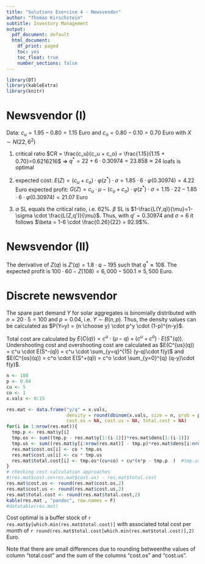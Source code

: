 ```yaml
---
title: "Solutions Exercise 4 - Newsvendor"
author: "Thomas Kirschstein"
subtitle: Inventory Management
output:
  pdf_document: default
  html_document:
    df_print: paged
    toc: yes
    toc_float: true
    number_sections: false
---
```

```r
library(DT)
library(kableExtra)
library(knitr)
```

# Newsvendor (I)

Data: $c_u = 1.95 - 0.80 = 1.15$ Euro and $c_o = 0.80 - 0.10 = 0.70$ Euro with $X \sim N(22, 6^2)$

1. critical ratio $CR = \frac{c_u}{c_u + c_o} = \frac{1.15}{1.15 + 0.70}=0.6216216$ $\Rightarrow$ $q^* = 22 + 6 \cdot 0.30974 = 23.858 \approx 24$ loafs is optimal

2. expected cost: $E(Z) = (c_u + c_o) \cdot \varphi(z^*) \cdot \sigma = 1.85 \cdot 6 \cdot \varphi(0.30974) =  4.22$ Euro
expected profit: $G(Z) = c_u \cdot \mu - (c_u + c_o) \cdot \varphi(z^*) \cdot \sigma = 1.15 \cdot 22 - 1.85 \cdot 6 \cdot \varphi(0.30974) =  21.07$ Euro

3. $\alpha$ SL equals the critical ratio, i.e. 62%.
$\beta$ SL is $1-\frac{L(Y,q)}{\mu}=1-\sigma \cdot \frac{L(Z,q')}{\mu}$. Thus, with $q' = 0.30974$ and $\sigma = 6$ it follows  $\beta = 1-6 \cdot \frac{0.26}{22} = 92.9$%.

# Newsvendor (II)
\begin{align*}
Z (q)=&  c_o \cdot \int_{0}^{q} (q-y) \cdot f_y(y) dy + c_u \cdot \int_{q}^{\infty} (y-q) \cdot f_y(y) dy & \text{where } y \sim U\left(75, 125\right)\\
=&  c_o \cdot \int_{75}^{q} (q-y) \cdot 0.02 dy + c_u \cdot \int_{q}^{125} (y-q) \cdot 0.02 dy & \\
=&  c_o \cdot \left[ 0.02 \cdot q \cdot y - 0.01 \cdot y^2 \right]_{75}^{q}  + c_u \cdot \left[  0.01 \cdot y^2 - 0.02 \cdot q \cdot y \right]_{q}^{125} &   \\
=&  0.3 \cdot q^2 - 45 \cdot q +1687.5 + 9375 - 150 \cdot q + 0.6\cdot q^2 & \text{with }c_u = 60 \text{ and }c_o=30\\
=&  0.9 \cdot q^2 - 195 \cdot q + 11062.5&
\end{align*}

The derivative of $Z(q)$ is $Z'(q) = 1.8 \cdot q - 195$ such that $q^* \approx 108$. The expected profit is $100 \cdot 60 - Z(108) = 6,000 - 500.1 \approx 5,500$ Euro.

# Discrete newsvendor

The spare part demand $Y$ for solar aggregates is binomially distributed with $n=20 \cdot 5 = 100$ and $p=0.04$, i.e. $Y \sim B(n,p)$. Thus, the density values can be calculated as $P(Y=y) = {n \choose y} \cdot p^y \cdot (1-p)^{n-y}$.

Total cost are calculated by $E(C(q))=c^u \cdot (\mu - q) + (c^u + c^o ) \cdot E(S^+(q))$. Undershooting cost and overshooting cost are calculated as $E(C^{us}(q)) = c^u \cdot  E(S^-(q)) = c^u \cdot \sum_{y=q}^{15} (y-q)\cdot f(y)$ and  $E(C^{os}(q)) = c^o \cdot  E(S^+(q)) = c^o \cdot \sum_{y=0}^{q} (q-y)\cdot f(y)$.

```r
n <- 100
p <- 0.04
cu <- 5
co <- 1
x.vals <- 0:15

res.mat <- data.frame("y/q" = x.vals, 
                      density = round(dbinom(x.vals, size = n, prob = p),4),
                      cost.os = NA, cost.us = NA, total.cost = NA)
for(i in 1:nrow(res.mat)){
  tmp.p <- res.mat$y[i]
  tmp.os <- sum((tmp.p - res.mat$y[1:(i-1)])*res.mat$dens[1:(i-1)])
  tmp.us <- sum((res.mat$y[i:nrow(res.mat)] - tmp.p)*res.mat$dens[i:nrow(res.mat)])
  res.mat$cost.os[i] <- co * tmp.os
  res.mat$cost.us[i] <- cu * tmp.us
  res.mat$total.cost[i] <- tmp.os*(cu+co) + cu*(n*p - tmp.p  )  #tmp.us*cu + tmp.os*co
}
# checking cost calculation approaches
#(res.mat$cost.os+res.mat$cost.us) - res.mat$total.cost 
res.mat$cost.os <- round(res.mat$cost.os,2) 
res.mat$cost.us <- round(res.mat$cost.us,2) 
res.mat$total.cost <- round(res.mat$total.cost,2) 
kable(res.mat , "pandoc", row.names = F)
#datatable(res.mat)
```

Cost optimal is a buffer stock of `r res.mat$y[which.min(res.mat$total.cost)]` with associated total cost per month of `r round(res.mat$total.cost[which.min(res.mat$total.cost)],2)`  Euro.

Note that there are small differences due to rounding betweenthe values of column "total.cost" and the sum of the columns "cost.os" and "cost.us".

